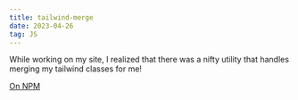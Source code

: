 ```yaml
---
title: tailwind-merge
date: 2023-04-26
tag: JS
---
```


While working on my site, I realized that there was a nifty utility that handles
merging my tailwind classes for me!

[On NPM](https://www.npmjs.com/package/tailwind-merge)
